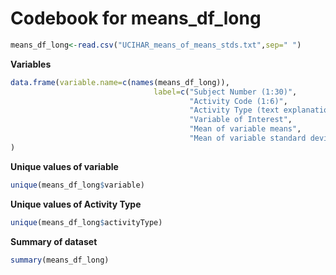 Codebook for means_df_long
========================================================
```r
means_df_long<-read.csv("UCIHAR_means_of_means_stds.txt",sep=" ")

```

**Variables**
```r
data.frame(variable.name=c(names(means_df_long)),
                                label=c("Subject Number (1:30)",
                                        "Activity Code (1:6)",
                                        "Activity Type (text explanation of Activity Code)",
                                        "Variable of Interest",
                                        "Mean of variable means",
                                        "Mean of variable standard deviations")
)
```

**Unique values of variable**
```r
unique(means_df_long$variable)
```

**Unique values of Activity Type**
```r
unique(means_df_long$activityType)
```

**Summary of dataset**
```r
summary(means_df_long)
```
